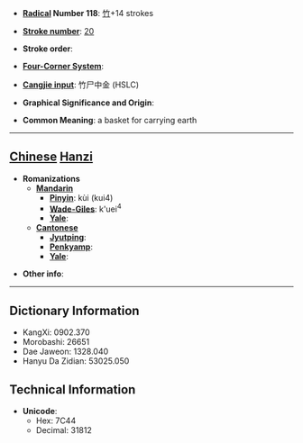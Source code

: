 * '''[[Wiktionary:Chinese radical index| Radical]] Number 118''': [[Wiktionary:Chinese radical index 竹|竹]]+14 strokes

* '''[[Wiktionary:Chinese total strokes index|Stroke number]]''': [[Wiktionary:Chinese total strokes index 20|20]]

* '''Stroke order''': 

* '''[[Wiktionary:Chinese four corner index|Four-Corner System]]''': 

* '''[[Wiktionary:Chinese Cangjie index|Cangjie input]]''': 竹尸中金 (HSLC)

* '''Graphical Significance and Origin''': 

* '''Common Meaning''': a basket for carrying earth

----

== [[Chinese]] [[Hanzi]] ==

* '''Romanizations'''
** '''[[Mandarin]]'''
*** '''[[Pinyin]]''': kùi (kui4)
*** '''[[Wade-Giles]]''': k'uei<sup>4</sup>
*** '''[[Yale]]''': 
** '''[[Cantonese]]'''
*** '''[[Jyutping]]''':
*** '''[[Penkyamp]]''': 
*** '''[[Yale]]''': 

* '''Other info''': 

----

== Dictionary Information ==

* KangXi: 0902.370
* Morobashi: 26651
* Dae Jaweon: 1328.040
* Hanyu Da Zidian: 53025.050

== Technical Information ==

* '''Unicode''':
** Hex: 7C44
** Decimal: 31812